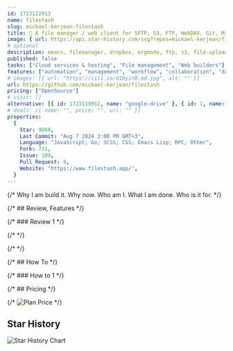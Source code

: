 ```yaml
---
id: 1723122913
name: filestash
slug: mickael-kerjean-filestash
title: 🦄 A file manager / web client for SFTP, S3, FTP, WebDAV, Git, Minio, LDAP, CalDAV, CardDAV, Mysql, Backblaze, ...
image: { url: https://api.star-history.com/svg?repos=mickael-kerjean/filestash }
# optional
description: emacs, filemanager, dropbox, orgmode, ftp, s3, file-upload, google-drive, sftp, file-sharing, webdav, webapp, file-viewer, sftp-client, ftp-client, file-manager, webdav-client, dropbox-client, s3-browser, s3-client,  ,
published: false
tasks: ["Cloud services & hosting", "File management", "Web builders"]
features: ["automation", "management", "workflow", "collaboration", "data", "storage", "security", "remote", "api"]
# images: [{ url: "https://iili.io/dI8yiYB.md.jpg", alt: "" }]
url: https://github.com/mickael-kerjean/filestash
pricing: ["OpenSource"]
# visit: []
alternative: [{ id: 1723119912, name: "google-drive" }, { id: 1, name: "dropbox" }]
# deals: [{ name: "", price: "", url: "" }]
properties:
  {
    Star: 9868,
    Last Commit: "Aug 7 2024 3:08 PM GMT+3",
    Language: "JavaScript; Go; SCSS; CSS; Emacs Lisp; RPC; Other",
    Fork: 731,
    Issue: 109,
    Pull Request: 8,
    Website: "https://www.filestash.app/",
  }
---
```


{/* Why I am build it. Why now. Who am I. What I am done. Who is it for. */}

{/* ## Review, Features */}

{/* ### Review 1 */}

{/* <DetailYoutube videoId="" startTime={0} /> */}

{/* <Twitters ids=[] /> */}

{/* ## How To */}

{/* ### How to 1 */}

{/* ## Pricing */}

{/* <Img src="" alt="Plan Price" /> */}

## Star History

![Star History Chart](https://api.star-history.com/svg?repos=mickael-kerjean/filestash)
